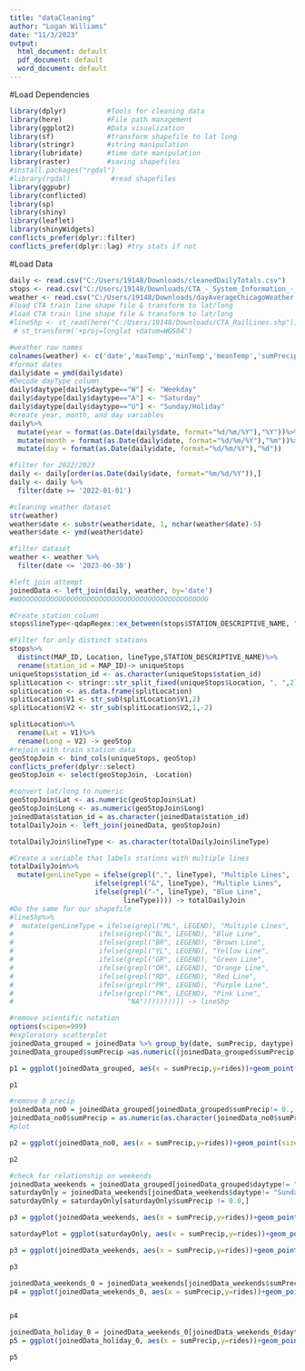 ---
title: "dataCleaning"
author: "Logan Williams"
date: "11/3/2023"
output:
  html_document: default
  pdf_document: default
  word_document: default
---

#Load Dependencies
```{r}
library(dplyr)          #Tools for cleaning data
library(here)           #File path management
library(ggplot2)        #Data visualization
library(sf)             #transform shapefile to lat long
library(stringr)        #string manipulation
library(lubridate)      #time date manipulation
library(raster)         #saving shapefiles
#install.packages("rgdal")
#library(rgdal)          #read shapefiles
library(ggpubr)
library(conflicted)
library(sp)
library(shiny)
library(leaflet)
library(shinyWidgets)
conflicts_prefer(dplyr::filter)
conflicts_prefer(dplyr::lag) #try stats if not
```

#Load Data
```{r}
daily <- read.csv("C:/Users/19148/Downloads/cleanedDailyTotals.csv")
stops <- read.csv("C:/Users/19148/Downloads/CTA_-_System_Information_-_List_of__L__Stops_20231109.csv")
weather <- read.csv("C:/Users/19148/Downloads/dayAverageChicagoWeather.csv")
#load CTA train line shape file & transform to lat/long
#load CTA train line shape file & transform to lat/long
#lineShp <- st_read(here("C:/Users/19148/Downloads/CTA_RailLines.shp"))%>%
 # st_transform('+proj=longlat +datum=WGS84')
```


```{r}
#weather row names
colnames(weather) <- c('date','maxTemp','minTemp','meanTemp','sumPrecip','sumSnow')
#format dates
daily$date = ymd(daily$date)
#Decode dayType column
daily$daytype[daily$daytype=="W"] <- "Weekday"
daily$daytype[daily$daytype=="A"] <- "Saturday"
daily$daytype[daily$daytype=="U"] <- "Sunday/Holiday"
#create year, month, and day variables
daily%>%
  mutate(year = format(as.Date(daily$date, format="%d/%m/%Y"),"%Y"))%>%
  mutate(month = format(as.Date(daily$date, format="%d/%m/%Y"),"%m"))%>%
  mutate(day = format(as.Date(daily$date, format="%d/%m/%Y"),"%d"))

#filter for 2022/2023
daily <- daily[order(as.Date(daily$date, format="%m/%d/%Y")),]
daily <- daily %>%
  filter(date >= '2022-01-01')

#cleaning weather dataset
str(weather)
weather$date <- substr(weather$date, 1, nchar(weather$date)-5)
weather$date <- ymd(weather$date)

#filter dataset
weather <- weather %>%
  filter(date <= '2023-06-30')

#left join attempt
joinedData <- left_join(daily, weather, by='date')
#WOOOOOOOOOOOOOOOOOOOOOOOOOOOOOOOOOOOOOOOOOOOOOOO

#Create station column
stops$lineType<-qdapRegex::ex_between(stops$STATION_DESCRIPTIVE_NAME, "(",")")

#Filter for only distinct stations
stops%>%
  distinct(MAP_ID, Location, lineType,STATION_DESCRIPTIVE_NAME)%>%
  rename(station_id = MAP_ID)-> uniqueStops
uniqueStops$station_id <- as.character(uniqueStops$station_id)
splitLocation <- stringr::str_split_fixed(uniqueStops$Location, ", ",2)
splitLocation <- as.data.frame(splitLocation)
splitLocation$V1 <- str_sub(splitLocation$V1,2)
splitLocation$V2 <- str_sub(splitLocation$V2,1,-2)

splitLocation%>%
  rename(Lat = V1)%>%
  rename(Long = V2) -> geoStop
#rejoin with train station data
geoStopJoin <- bind_cols(uniqueStops, geoStop)
conflicts_prefer(dplyr::select)
geoStopJoin <- select(geoStopJoin, -Location)

#convert lat/long to numeric
geoStopJoin$Lat <- as.numeric(geoStopJoin$Lat)
geoStopJoin$Long <- as.numeric(geoStopJoin$Long)
joinedData$station_id = as.character(joinedData$station_id)
totalDailyJoin <- left_join(joinedData, geoStopJoin)

totalDailyJoin$lineType <- as.character(totalDailyJoin$lineType)

#Create a variable that labels stations with multiple lines
totalDailyJoin%>%
  mutate(genLineType = ifelse(grepl(",", lineType), "Multiple Lines",
                     ifelse(grepl("&", lineType), "Multiple Lines",
                     ifelse(grepl("-", lineType), "Blue Line",
                            lineType)))) -> totalDailyJoin
#Do the same for our shapefile
#lineShp%>%
#  mutate(genLineType = ifelse(grepl("ML", LEGEND), "Multiple Lines",
#                     ifelse(grepl("BL", LEGEND), "Blue Line",
#                     ifelse(grepl("BR", LEGEND), "Brown Line",
#                     ifelse(grepl("YL", LEGEND), "Yellow Line",
#                     ifelse(grepl("GR", LEGEND), "Green Line",
#                     ifelse(grepl("OR", LEGEND), "Orange Line",
#                     ifelse(grepl("RD", LEGEND), "Red Line",
#                     ifelse(grepl("PR", LEGEND), "Purple Line",
#                     ifelse(grepl("PK", LEGEND), "Pink Line",
#                            "NA")))))))))) -> lineShp


```
```{r}
#remove scientific notation
options(scipen=999)
#exploratory scatterplot
joinedData_grouped = joinedData %>% group_by(date, sumPrecip, daytype) %>% summarize(rides = sum(rides))
joinedData_grouped$sumPrecip =as.numeric((joinedData_grouped$sumPrecip))

p1 = ggplot(joinedData_grouped, aes(x = sumPrecip,y=rides))+geom_point(size = 1) + geom_smooth(method=lm)+ggtitle("Ridership on Rainy Days")+xlab("Total Daily Rain") + ylab("Daily Rides") + theme(plot.title = element_text(hjust = .5))

p1

```


```{r}
#remove 0 precip
joinedData_no0 = joinedData_grouped[joinedData_grouped$sumPrecip!= 0., ]
joinedData_no0$sumPrecip = as.numeric(as.character(joinedData_no0$sumPrecip))
#plot

p2 = ggplot(joinedData_no0, aes(x = sumPrecip,y=rides))+geom_point(size = 1) + geom_smooth(method=lm)+ggtitle("Ridership on Rainy Days")+xlab("Total Daily Rain") + ylab("Daily Rides") + theme(plot.title = element_text(hjust = .5))

p2
```

```{r}
#check for relationship on weekends
joinedData_weekends = joinedData_grouped[joinedData_grouped$daytype!= "Weekday",]
saturdayOnly = joinedData_weekends[joinedData_weekends$daytype!= "Sunday/Holiday",]
saturdayOnly = saturdayOnly[saturdayOnly$sumPrecip != 0.0,]

p3 = ggplot(joinedData_weekends, aes(x = sumPrecip,y=rides))+geom_point(size = 1) + geom_smooth(method=lm)+ggtitle("Ridership on Weekends")+xlab("Total Daily Rain") + ylab("Daily Rides") + theme(plot.title = element_text(hjust = .5))

saturdayPlot = ggplot(saturdayOnly, aes(x = sumPrecip,y=rides))+geom_point(size = 1) + geom_smooth(method=lm)+ggtitle("Ridership on Saturday")+xlab("Total Daily Rain") + ylab("Daily Rides") + theme(plot.title = element_text(hjust = .5))

p3 = ggplot(joinedData_weekends, aes(x = sumPrecip,y=rides))+geom_point(size = 1) + geom_smooth(method=lm)+ggtitle("Ridership on Weekends")+xlab("Total Daily Rain") + ylab("Daily Rides") + theme(plot.title = element_text(hjust = .5))

p3
```
```{r}
joinedData_weekends_0 = joinedData_weekends[joinedData_weekends$sumPrecip!= "0", ]
p4 = ggplot(joinedData_weekends_0, aes(x = sumPrecip,y=rides))+geom_point(size = 1) + geom_smooth(method=lm)+ggtitle("Ridership on Weekends")+xlab("Total Daily Rain") + ylab("Daily Rides") + theme(plot.title = element_text(hjust = .5))


p4

joinedData_holiday_0 = joinedData_weekends_0[joinedData_weekends_0$daytype!= "Saturday", ]
p5 = ggplot(joinedData_holiday_0, aes(x = sumPrecip,y=rides))+geom_point(size = 1) + geom_smooth(method=lm)+ggtitle("Ridership on Rainy Holidays")+xlab("Total Daily Rain") + ylab("Daily Rides") + theme(plot.title = element_text(hjust = .5)) 

p5
```

